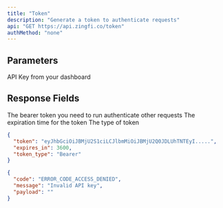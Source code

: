 ```yaml
---
title: "Token"
description: "Generate a token to authenticate requests"
api: "GET https://api.zingfi.co/token"
authMethod: "none"
---
```


## Parameters
<ParamField query="api_key" type="string" required>
  API Key from your dashboard
</ParamField>

## Response Fields

<ResponseField name="token" type="string">
The bearer token you need to run authenticate other requests
</ResponseField>

<ResponseField name="expires_in" type="integer">
The expiration time for the token
</ResponseField>

<ResponseField name="token_type" type="string">
The type of token
</ResponseField>



<ResponseExample>

```json Status 200
{
  "token": "eyJhbGciOiJBMjU2S1ciLCJlbmMiOiJBMjU2Q0JDLUhTNTEyI.....",
  "expires_in": 3600,
  "token_type": "Bearer"
}
```

```json Status 403
{
  "code": "ERROR_CODE_ACCESS_DENIED",
  "message": "Invalid API key",
  "payload": ""
}
```

</ResponseExample>
